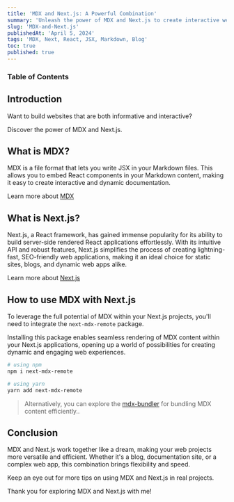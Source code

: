```yaml
---
title: 'MDX and Next.js: A Powerful Combination'
summary: 'Unleash the power of MDX and Next.js to create interactive web content. This article explores their basics and how they work together.'
slug: 'MDX-and-Next.js'
publishedAt: 'April 5, 2024'
tags: 'MDX, Next, React, JSX, Markdown, Blog'
toc: true
published: true
---
```


### Table of Contents

## Introduction

Want to build websites that are both informative and interactive?

Discover the power of MDX and Next.js.

## What is MDX?

MDX is a file format that lets you write JSX in your Markdown files. This allows you to embed React components in your Markdown content, making it easy to create interactive and dynamic documentation.

Learn more about [MDX](https://mdxjs.com/)

## What is Next.js?

Next.js, a React framework, has gained immense popularity for its ability to build server-side rendered React applications effortlessly. With its intuitive API and robust features, Next.js simplifies the process of creating lightning-fast, SEO-friendly web applications, making it an ideal choice for static sites, blogs, and dynamic web apps alike.

Learn more about [Next.js](https://nextjs.org/)

## How to use MDX with Next.js

To leverage the full potential of MDX within your Next.js projects, you'll need to integrate the `next-mdx-remote` package.

Installing this package enables seamless rendering of MDX content within your Next.js applications, opening up a world of possibilities for creating dynamic and engaging web experiences.

```bash
# using npm
npm i next-mdx-remote

# using yarn
yarn add next-mdx-remote
```

> Alternatively, you can explore the [mdx-bundler](https://github.com/kentcdodds/mdx-bundler) for bundling MDX content efficiently..

## Conclusion

MDX and Next.js work together like a dream, making your web projects more versatile and efficient. Whether it's a blog, documentation site, or a complex web app, this combination brings flexibility and speed.

Keep an eye out for more tips on using MDX and Next.js in real projects.

Thank you for exploring MDX and Next.js with me!

